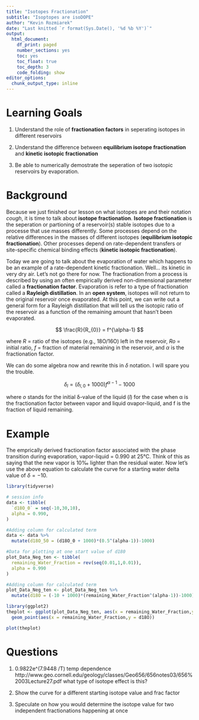 ```yaml
---
title: "Isotopes Fractionation"
subtitle: "Isoptopes are isoDOPE"
author: "Kevin Rozmiarek"
date: "Last knitted `r format(Sys.Date(), '%d %b %Y')`"
output:
  html_document: 
    df_print: paged
    number_sections: yes
    toc: yes
    toc_float: true
    toc_depth: 3
    code_folding: show
editor_options:
  chunk_output_type: inline
---
```


# Learning Goals

1. Understand the role of **fractionation factors** in seperating isotopes in different reservoirs

2. Understand the difference between **equilibrium isotope fractionation** and **kinetic isotopic fractionation**

3. Be able to numerically demostrate the seperation of two isotopic reservoirs by evaporation. 

# Background

Because we just finished our lesson on what isotopes are and their notation *cough*, it is time to talk about **isotope fractionation**. **Isotope fractionation** is the seperation or partioning of a reservoir(s) stable isotopes due to a processe that use masses differently. Some processes depend on the relative differences in the masses of different isotopes (**equilibrium isotopic fractionation**). Other processes depend on rate-dependent transfers or site-specific chemical binding effects (**kinetic isotopic fractionation**).

Today we are going to talk about the evaporation of water which happens to be an example of a rate-dependent kinetic fractionation. Well... its kinetic in very dry air. Let's not go there for now. The fractionation from a process is described by using an often empirically derived non-dimensional parameter called a **fractionation factor**. Evaporation is refer to a type of fractionation called a **Rayleigh distillation**. In an **open system**, isotopes will not return to the original reservoir once evaporated. At this point, we can write out a general form for a Rayleigh distillation that will tell us the isotopic ratio of the reservoir as a function of the remaining amount that hasn't been evaporated.

$$
\frac{R}{R_{0}} = f^{\alpha-1}
$$

where *R* = ratio of the isotopes (e.g., 18O/16O) left in the reservoir, *Ro* = initial ratio, *f* = fraction of material remaining in the reservoir, and *α* is the fractionation factor.

We can do some algebra now and rewrite this in $\delta$ notation. I will spare you the trouble.

$$
\delta_{l} = (\delta_{l,0} + 1000)f^{\alpha-1} - 1000
$$

where *o* stands for the initial δ-value of the liquid (*l*) for the case when α is the fractionation factor between vapor and liquid αvapor-liquid, and f is the fraction of liquid remaining.

# Example

The emprically derived fractionation factor associated with the phase transition during evaporation, vapor-liquid = 0.990 at 25°C. Think of this as saying that the new vapor is 10‰ lighter than the residual water. Now let's use the above equation to calculate the curve for a starting water delta value of $\delta = -10$.

```r
library(tidyverse)

# session info
data <- tibble(
  `d18O_0` = seq(-10,30,10),
  alpha = 0.990,
)

#Adding column for calculated term
data <- data %>%
  mutate(d18O_50 = (d18O_0 + 1000)*(0.5^(alpha-1))-1000)

#Data for plotting at one start value of d180
plot_Data_Neg_ten <- tibble(
  remaining_Water_Fraction = rev(seq(0.01,1,0.01)),
  alpha = 0.990
)

#Adding column for calculated term
plot_Data_Neg_ten <- plot_Data_Neg_ten %>%
  mutate(d18O = (-10 + 1000)*(remaining_Water_Fraction^(alpha-1))-1000)
```

```r
library(ggplot2)
theplot <- ggplot(plot_Data_Neg_ten, aes(x = remaining_Water_Fraction,y = d18O)) + 
  geom_point(aes(x = remaining_Water_Fraction,y = d18O))

plot(theplot)
```

# Questions

1. 0.9822e^(7.9448 /T) temp dependence http://www.geo.cornell.edu/geology/classes/Geo656/656notes03/656%2003Lecture27.pdf what type of isotope effect is this?

2. Show the curve for a different starting isotope value and frac factor

3. Speculate on how you would determine the isotope value for two independent fractionations happening at once